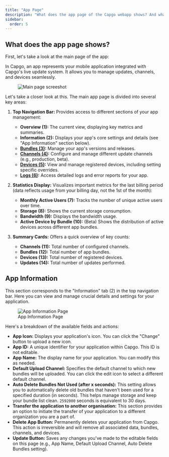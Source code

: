 ```yaml
---
title: "App Page"
description: "What does the app page of the Capgo webapp shows? And what you can do with it."
sidebar:
  order: 5
---
```


## What does the app page shows?

First, let's take a look at the main page of the app:

In Capgo, an app represents your mobile application integrated with Capgo's live update system. It allows you to manage updates, channels, and devices seamlessly.

<figure><img src="/main-app-page.webp" alt="Main page screeshot" /><figcaption></figcaption></figure>

Let's take a closer look at this. The main app page is divided into several key areas:

1.  **Top Navigation Bar:** Provides access to different sections of your app management:
    *   **Overview (1):** The current view, displaying key metrics and summaries.
    *   **Information (2):** Displays your app's core settings and details (see "App Information" section below).
    *   **[Bundles (3)](/docs/webapp/bundles/):** Manage your app's versions and releases.
    *   **[Channels (4)](/docs/webapp/channels/):** Configure and manage different update channels (e.g., production, beta).
    *   **[Devices (5)](/docs/webapp/devices/):** View and manage registered devices, including setting specific overrides.
    *   **[Logs (6)](/docs/webapp/logs/):** Access detailed logs and error reports for your app.

2.  **Statistics Display:** Visualizes important metrics for the last billing period (data reflects usage from your billing day, not the 1st of the month):
    *   **Monthly Active Users (7):** Tracks the number of unique active users over time.
    *   **Storage (8):** Shows the current storage consumption.
    *   **Bandwidth (9):** Displays the bandwidth usage.
    *   **Active Device by Bundle (10):** (Beta) Shows the distribution of active devices across different app bundles.

3.  **Summary Cards:** Offers a quick overview of key counts:
    *   **Channels (11):** Total number of configured channels.
    *   **Bundles (12):** Total number of app bundles.
    *   **Devices (13):** Total number of registered devices.
    *   **Updates (14):** Total number of updates performed.

## App Information

This section corresponds to the "Information" tab (2) in the top navigation bar. Here you can view and manage crucial details and settings for your application.

<figure><img src="/app_info.webp" alt="App Information Page" /><figcaption>App Information Page</figcaption></figure>

Here's a breakdown of the available fields and actions:

*   **App Icon:** Displays your application's icon. You can click the "Change" button to upload a new icon.
*   **App ID:** A unique identifier for your application within Capgo. This ID is not editable.
*   **App Name:** The display name for your application. You can modify this as needed.
*   **Default Upload Channel:** Specifies the default channel to which new bundles will be uploaded. You can click the edit icon to select a different default channel.
*   **Auto Delete Bundles Not Used (after x seconds):** This setting allows you to automatically delete old bundles that haven't been used for a specified duration (in seconds). This helps manage storage and keep your bundle list clean. `2592000` seconds is equivalent to 30 days.
*   **Transfer the application to another organisation:** This section provides an option to initiate the transfer of your application to a different organization you are a part of.
*   **Delete App Button:** Permanently deletes your application from Capgo. This action is irreversible and will remove all associated data, bundles, channels, and devices.
*   **Update Button:** Saves any changes you've made to the editable fields on this page (e.g., App Name, Default Upload Channel, Auto Delete Bundles setting).
